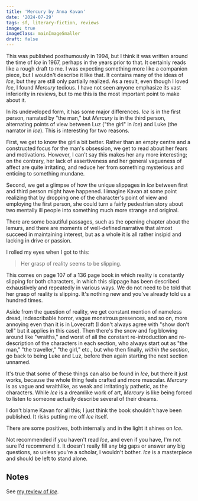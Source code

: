 ```yaml
---
title: 'Mercury by Anna Kavan'
date: '2024-07-29'
tags: sf, literary-fiction, reviews
image: true
imageClass: mainImageSmaller
draft: false
---
```


This was published posthumously in 1994, but I think it was written around the time of _Ice_ in 1967, perhaps in the years prior to that. It certainly reads like a rough draft to me. I was expecting something more like a companion piece, but I wouldn't describe it like that. It contains many of the ideas of _Ice_, but they are still only partially realized. As a result, even though I loved _Ice_, I found _Mercury_ tedious. I have not seen anyone emphasize its vast inferiority in reviews, but to me this is the most important point to make about it.

In its undeveloped form, it has some major differences. _Ice_ is in the first person, narrated by "the man," but _Mercury_ is in the third person, alternating points of view between Luz ("the girl" in _Ice_) and Luke (the narrator in _Ice_). This is interesting for two reasons. 

First, we get to know the girl a bit better. Rather than an empty centre and a constructed focus for the man's obsession, we get to read about her fears and motivations. However, I can't say this makes her any more interesting; on the contrary, her lack of assertiveness and her general vagueness of affect are quite irritating, and reduce her from something mysterious and enticing to something mundane.

Second, we get a glimpse of how the unique slippages in _Ice_ between first and third person might have happened. I imagine Kavan at some point realizing that by dropping one of the character's point of view and employing the first person, she could turn a fairly pedestrian story about two mentally ill people into something much more strange and original.

There are some beautiful passages, such as the opening chapter about the lemurs, and there are moments of well-defined narrative that almost succeed in maintaining interest, but as a whole it is all rather insipid and lacking in drive or passion.

I rolled my eyes when I got to this:

> Her grasp of reality seems to be slipping.

This comes on page 107 of a 136 page book in which reality is constantly slipping for both characters, in which this slippage has been described exhaustively and repeatedly in various ways. We do not need to be told that her grasp of reality is slipping. It's nothing new and you've already told us a hundred times.

Aside from the question of reality, we get constant mention of nameless dread, indescribable horror, vague monstrous presences, and so on, more annoying even than it is in Lovecraft (I don't always agree with "show don't tell" but it applies in this case). Then there's the snow and fog blowing around like "wraiths," and worst of all the constant re-introduction and re-description of the characters in each section, who always start out as "the man," "the traveller," "the girl," etc., but who then finally, _within the section_, go back to being Luke and Luz, before then again starting the next section unnamed.

It's true that some of these things can also be found in _Ice_, but there it just works, because the whole thing feels crafted and more muscular. _Mercury_ is as vague and wraithlike, as weak and irritatingly pathetic, as the characters. While _Ice_ is a dreamlike work of art, _Mercury_ is like being forced to listen to someone actually describe several of their dreams.

I don't blame Kavan for all this; I just think the book shouldn't have been published. It risks putting me off _Ice_ itself.

There are some positives, both internally and in the light it shines on _Ice_. 

Not recommended if you haven't read _Ice_, and even if you have, I'm not sure I'd recommend it. It doesn't really fill any big gaps or answer any big questions, so unless you're a scholar, I wouldn't bother. _Ice_ is a masterpiece and should be left to stand alone.

## Notes

See [my review of _Ice_](/ice-by-anna-kavan).